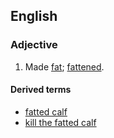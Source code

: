 ==English==

===Adjective===
{{en-adj}}
# Made [[fat]]; [[fattened]].

====Derived terms====
*[[fatted calf]]
*[[kill the fatted calf]]